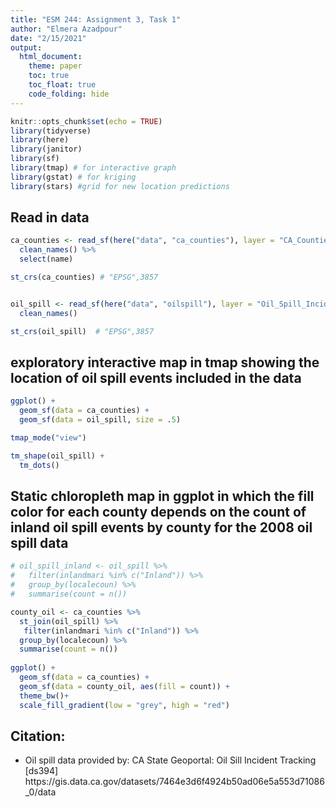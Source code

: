 ```yaml
---
title: "ESM 244: Assignment 3, Task 1"
author: "Elmera Azadpour"
date: "2/15/2021"
output: 
  html_document: 
    theme: paper
    toc: true
    toc_float: true
    code_folding: hide
---
```


```r
knitr::opts_chunk$set(echo = TRUE)
library(tidyverse)
library(here)
library(janitor)
library(sf)
library(tmap) # for interactive graph
library(gstat) # for kriging
library(stars) #grid for new location predictions
```

## Read in data
```r
ca_counties <- read_sf(here("data", "ca_counties"), layer = "CA_Counties_TIGER2016") %>% 
  clean_names() %>% 
  select(name)

st_crs(ca_counties) # "EPSG",3857


oil_spill <- read_sf(here("data", "oilspill"), layer = "Oil_Spill_Incident_Tracking_%5Bds394%5D") %>% 
  clean_names()

st_crs(oil_spill)  # "EPSG",3857

```

## exploratory interactive map in tmap showing the location of oil spill events included in the data
```r
ggplot() +
  geom_sf(data = ca_counties) +
  geom_sf(data = oil_spill, size = .5)

tmap_mode("view")

tm_shape(oil_spill) + 
  tm_dots()

```
## Static chloropleth map in ggplot in which the fill color for each county depends on the count of inland oil spill events by county for the 2008 oil spill data
```r
# oil_spill_inland <- oil_spill %>% 
#   filter(inlandmari %in% c("Inland")) %>% 
#   group_by(localecoun) %>% 
#   summarise(count = n())

county_oil <- ca_counties %>% 
  st_join(oil_spill) %>% 
   filter(inlandmari %in% c("Inland")) %>% 
  group_by(localecoun) %>% 
  summarise(count = n())
  
ggplot() +
  geom_sf(data = ca_counties) +
  geom_sf(data = county_oil, aes(fill = count)) +
  theme_bw()+ 
  scale_fill_gradient(low = "grey", high = "red") 
```

## Citation:
+ Oil spill data provided by: CA State Geoportal: Oil Sill Incident Tracking [ds394] https://gis.data.ca.gov/datasets/7464e3d6f4924b50ad06e5a553d71086_0/data